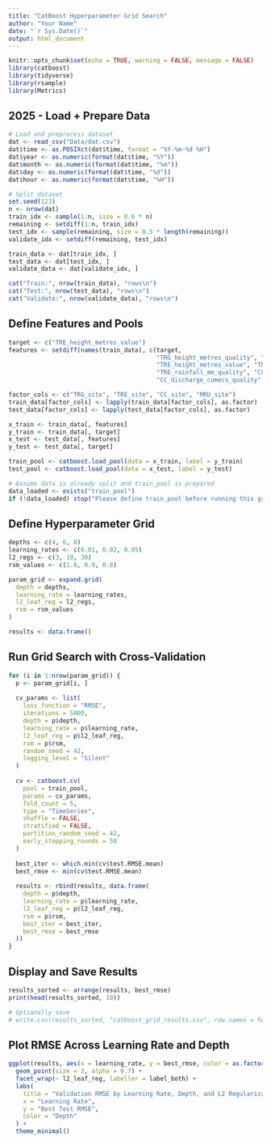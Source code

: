 ```yaml
---
title: "CatBoost Hyperparameter Grid Search"
author: "Your Name"
date: "`r Sys.Date()`"
output: html_document
---
```


```r
knitr::opts_chunk$set(echo = TRUE, warning = FALSE, message = FALSE)
library(catboost)
library(tidyverse)
library(rsample)
library(Metrics)
```

## 2025 - Load + Prepare Data

```r
# Load and preprocess dataset
dat <- read_csv("Data/dat.csv")
dat$time <- as.POSIXct(dat$time, format = "%Y-%m-%d %H")
dat$year <- as.numeric(format(dat$time, "%Y"))
dat$month <- as.numeric(format(dat$time, "%m"))
dat$day <- as.numeric(format(dat$time, "%d"))
dat$hour <- as.numeric(format(dat$time, "%H"))

# Split dataset
set.seed(123)
n <- nrow(dat)
train_idx <- sample(1:n, size = 0.6 * n)
remaining <- setdiff(1:n, train_idx)
test_idx <- sample(remaining, size = 0.5 * length(remaining))
validate_idx <- setdiff(remaining, test_idx)

train_data <- dat[train_idx, ]
test_data <- dat[test_idx, ]
validate_data <- dat[validate_idx, ]

cat("Train:", nrow(train_data), "rows\n")
cat("Test:", nrow(test_data), "rows\n")
cat("Validate:", nrow(validate_data), "rows\n")
```

## Define Features and Pools
```r
target <- c("TRE_height_metres_value")
features <- setdiff(names(train_data), c(target,
                                         "TRG_height_metres_quality", "TRG_discharge_cumecs_quality", "TRG_rainfall_mm_quality", 
                                         "TRE_height_metres_value", "TRE_height_metres_quality", "TRE_discharge_cumecs_quality", 
                                         "TRE_rainfall_mm_quality", "CC_height_metres_value", "CC_height_metres_quality", 
                                         "CC_discharge_cumecs_quality", "MRU_rainfall_mm_quality", "time"))

factor_cols <- c("TRG_site", "TRE_site", "CC_site", "MRU_site")
train_data[factor_cols] <- lapply(train_data[factor_cols], as.factor)
test_data[factor_cols] <- lapply(test_data[factor_cols], as.factor)

x_train <- train_data[, features]
y_train <- train_data[, target]
x_test <- test_data[, features]
y_test <- test_data[, target]

train_pool <- catboost.load_pool(data = x_train, label = y_train)
test_pool <- catboost.load_pool(data = x_test, label = y_test)
```

```r
# Assume data is already split and train_pool is prepared
data_loaded <- exists("train_pool")
if (!data_loaded) stop("Please define train_pool before running this grid search.")
```

## Define Hyperparameter Grid

```r
depths <- c(4, 6, 8)
learning_rates <- c(0.01, 0.02, 0.05)
l2_regs <- c(3, 10, 30)
rsm_values <- c(1.0, 0.9, 0.8)

param_grid <- expand.grid(
  depth = depths,
  learning_rate = learning_rates,
  l2_leaf_reg = l2_regs,
  rsm = rsm_values
)

results <- data.frame()
```

## Run Grid Search with Cross-Validation

```r
for (i in 1:nrow(param_grid)) {
  p <- param_grid[i, ]
  
  cv_params <- list(
    loss_function = "RMSE",
    iterations = 5000,
    depth = p$depth,
    learning_rate = p$learning_rate,
    l2_leaf_reg = p$l2_leaf_reg,
    rsm = p$rsm,
    random_seed = 42,
    logging_level = "Silent"
  )
  
  cv <- catboost.cv(
    pool = train_pool,
    params = cv_params,
    fold_count = 5,
    type = "TimeSeries",
    shuffle = FALSE,
    stratified = FALSE,
    partition_random_seed = 42,
    early_stopping_rounds = 50
  )
  
  best_iter <- which.min(cv$test.RMSE.mean)
  best_rmse <- min(cv$test.RMSE.mean)
  
  results <- rbind(results, data.frame(
    depth = p$depth,
    learning_rate = p$learning_rate,
    l2_leaf_reg = p$l2_leaf_reg,
    rsm = p$rsm,
    best_iter = best_iter,
    best_rmse = best_rmse
  ))
}
```

## Display and Save Results

```r
results_sorted <- arrange(results, best_rmse)
print(head(results_sorted, 10))

# Optionally save
# write.csv(results_sorted, "catboost_grid_results.csv", row.names = FALSE)
```

## Plot RMSE Across Learning Rate and Depth

```r
ggplot(results, aes(x = learning_rate, y = best_rmse, color = as.factor(depth))) +
  geom_point(size = 3, alpha = 0.7) +
  facet_wrap(~ l2_leaf_reg, labeller = label_both) +
  labs(
    title = "Validation RMSE by Learning Rate, Depth, and L2 Regularization",
    x = "Learning Rate",
    y = "Best Test RMSE",
    color = "Depth"
  ) +
  theme_minimal()
```


